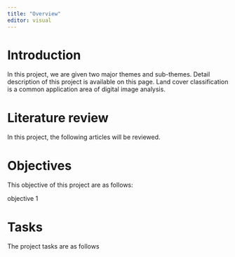 ```yaml
---
title: "Overview"
editor: visual
---
```


# Introduction

In this project, we are given two major themes and sub-themes. Detail description of this project is available on this page. Land cover classification is a common application area of digital image analysis.

# Literature review

In this project, the following articles will be reviewed.

# Objectives

This objective of this project are as follows:

objective 1

# Tasks

The project tasks are as follows
